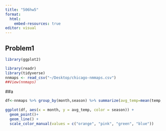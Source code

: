 ```yaml
---
title: "506hw5"
format:
  html:
    embed-resources: true
editor: visual
---
```


## Problem1

```r
library(ggplot2)
```

```r
library(readr)
library(tidyverse)
nnmaps <- read_csv("~/Desktop/chicago-nmmaps.csv")
##View(nnmaps)
```

##a

```r
df<-nnmaps %>% group_by(month,season) %>% summarize(avg_temp=mean(temp,na.rm=TRUE))
  
ggplot(df, aes(x = month, y = avg_temp, color = season)) +
  geom_point()+
  geom_line() +
  scale_color_manual(values = c("orange", "pink", "green", "blue"))
```
